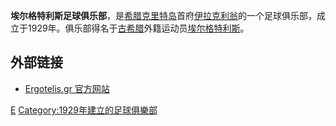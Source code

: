 {{noteTA
|G1=Football
|G2=uefa
|1=zh-hans:埃尔格特利斯; zh-hk:艾哥迪利斯;
}}

{{Infobox football club
| clubname   = 埃尔格特利斯<br>Ergotelis
| nickname   = ''Canaries''
| image      = GreekFC@ErgotelisLOGO.png
| image_size = 180px
| caption    = 
| fullname   = PAE Diethnis Enosis Ergotelis
| short name = 
| founded    = {{Start date and age|1929|8|7}}<br/>当时名为''Athlitikí Énosis «Ó Ergotélis»''</small>
| ground     = Pankritio Stadium
| capacity   = 26,240
| owner      = Maged Samy
| chairman   = Maged Samy
| manager    = Giannis Taousianis
| league     = [[希臘足球超級聯賽2|希臘足球超級聯賽2]]
| season     = 2019–20
| position   = Super League 2（第7位）
| website    = http://www.ergotelisfc.gr/
| current    = 

| pattern_la1        = _ergotelisfc1920t        | leftarm1           = 000000
| pattern_b1         = _ergotelisfc1920t        | body1              = 000000
| pattern_ra1        = _ergotelisfc1920t        | rightarm1          = 000000
| pattern_sh1        = _ergotelisfc1920t        | shorts1            = 000000
| pattern_so1        = _capellilogo_gold        | socks1             = 000000

| pattern_la2        = _ergotelisfc2021h        | leftarm2           = FFEF00
| pattern_b2         = _ergotelisfc2021h        | body2              = FFEF00
| pattern_ra2        = _ergotelisfc2021h        | rightarm2          = FFEF00
| pattern_sh2        = _ergotelisfc2021h        | shorts2            = FFEF00
| pattern_so2        = _blacktop                | socks2             = FFEF00

| pattern_la3        =                          | leftarm3           = 
| pattern_b3         =                          | body3              = 
| pattern_ra3        =                          | rightarm3          = 
| pattern_sh3        =                          | shorts3            = 
| pattern_so3        =                          | socks3             = 
}}
'''埃尔格特利斯足球俱乐部'''，是[[希腊|希腊]][[克里特岛|克里特岛]]首府[[伊拉克利翁|伊拉克利翁]]的一个足球俱乐部，成立于1929年。俱乐部得名于[[古希腊|古希腊]]外籍运动员[[埃尔格特利斯|埃尔格特利斯]]。

== 外部链接 ==
*[http://www.ergotelis.gr Ergotelis.gr 官方网站] {{Wayback|url=http://www.ergotelis.gr/ |date=20110812033605 }}

{{希臘超級足球聯賽}}

[[Category:希腊足球俱乐部|E]]
[[Category:1929年建立的足球俱樂部|Category:1929年建立的足球俱樂部]]